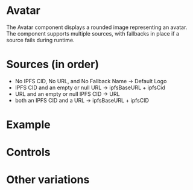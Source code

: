 
# Avatar

<Meta of={AvatarStories} />

The Avatar component displays a rounded image representing an avatar. The component supports multiple sources, with fallbacks in place if a source fails during runtime.

# Sources (in order)

- No IPFS CID, No URL, and No Fallback Name -> Default Logo
- IPFS CID and an empty or null URL -> ipfsBaseURL + ipfsCid
- URL and an empty or null IPFS CID -> URL
- both an IPFS CID and a URL -> ipfsBaseURL + ipfsCID

# Example

<Primary />

# Controls

<Controls />

# Other variations

<Stories />
